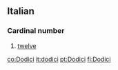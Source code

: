 ==Italian==
===Cardinal number===

#[[twelve]]

[[co:Dodici]]
[[it:dodici]]
[[pt:Dodici]]
[[fi:Dodici]]
